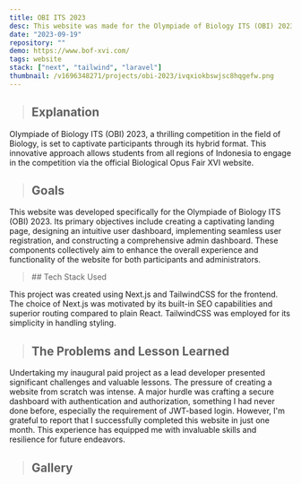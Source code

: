 ```yaml
---
title: OBI ITS 2023
desc: This website was made for the Olympiade of Biology ITS (OBI) 2023
date: "2023-09-19"
repository: ""
demo: https://www.bof-xvi.com/
tags: website
stack: ["next", "tailwind", "laravel"]
thumbnail: /v1696348271/projects/obi-2023/ivqxiokbswjsc8hqgefw.png
---
```


> ## Explanation

Olympiade of Biology ITS (OBI) 2023, a thrilling competition in the field of Biology, is set to captivate participants through its hybrid format. This innovative approach allows students from all regions of Indonesia to engage in the competition via the official Biological Opus Fair XVI website.

> ## Goals

This website was developed specifically for the Olympiade of Biology ITS (OBI) 2023. Its primary objectives include creating a captivating landing page, designing an intuitive user dashboard, implementing seamless user registration, and constructing a comprehensive admin dashboard. These components collectively aim to enhance the overall experience and functionality of the website for both participants and administrators.

  <CloudImg width={500} height={500} alt="img" src="/v1696342190/projects/obi-2023/tsqmt2lfsmhxx2lnhyis.png" className="w-full"/>

<blockquote className="with-icons">
  ## Tech Stack Used
  <div className="not-prose mt-2">
    <TechStackIcon Tech={["next", "tailwind", "laravel"]} color="text-white hover:text-blue-500" showTooltip={true} IconSize="text-5xl" />
  </div>
</blockquote>

This project was created using Next.js and TailwindCSS for the frontend. The choice of Next.js was motivated by its built-in SEO capabilities and superior routing compared to plain React. TailwindCSS was employed for its simplicity in handling styling.

> ## The Problems and Lesson Learned

Undertaking my inaugural paid project as a lead developer presented significant challenges and valuable lessons. The pressure of creating a website from scratch was intense. A major hurdle was crafting a secure dashboard with authentication and authorization, something I had never done before, especially the requirement of JWT-based login. However, I'm grateful to report that I successfully completed this website in just one month. This experience has equipped me with invaluable skills and resilience for future endeavors.


> ## Gallery

<div className="project-image">
  <CloudImg width={500} height={500} alt="img" src="/v1696342197/projects/obi-2023/gfyhhawprdmqcdewju3g.png" className="w-full"/>
  <CloudImg width={500} height={500} alt="img" src="/v1696342191/projects/obi-2023/na2jfgivwcyxoe5oo0hh.png" className="w-full"/>

</div>

